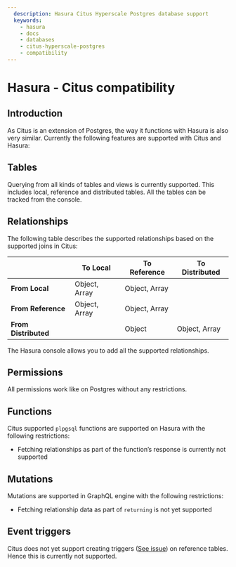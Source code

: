 ```yaml
---
  description: Hasura Citus Hyperscale Postgres database support
  keywords:
    - hasura
    - docs
    - databases
    - citus-hyperscale-postgres
    - compatibility
---
```


# Hasura - Citus compatibility

## Introduction

As Citus is an extension of Postgres, the way it functions with Hasura
is also very similar. Currently the following features are supported
with Citus and Hasura:

## Tables

Querying from all kinds of tables and views is currently supported. This
includes local, reference and distributed tables. All the tables can be
tracked from the console.

## Relationships

The following table describes the supported relationships based on the
supported joins in Citus:

|                      | To Local      | To Reference  | To Distributed |
|----------------------|---------------|---------------|----------------|
| **From Local**       | Object, Array | Object, Array |                |
| **From Reference**   | Object, Array | Object, Array |                |
| **From Distributed** |               | Object        | Object, Array  |

The Hasura console allows you to add all the supported relationships.

## Permissions

All permissions work like on Postgres without any restrictions.

## Functions

Citus supported `plpgsql` functions are supported on Hasura with the
following restrictions:

-   Fetching relationships as part of the function’s response is
    currently not supported

## Mutations

Mutations are supported in GraphQL engine with the following
restrictions:

-   Fetching relationship data as part of `returning` is not yet
    supported

## Event triggers

Citus does not yet support creating triggers ([See issue](https://github.com/citusdata/citus/issues/4425)) on reference
tables. Hence this is currently not supported.
